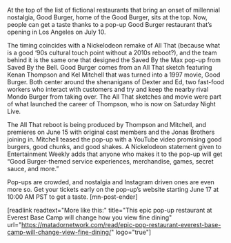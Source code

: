 At the top of the list of fictional restaurants that bring an onset of millennial nostalgia, Good Burger, home of the Good Burger, sits at the top. Now, people can get a taste thanks to a pop-up Good Burger restaurant that’s opening in Los Angeles on July 10.

The timing coincides with a Nickelodeon remake of All That (because what is a good ‘90s cultural touch point without a 2010s reboot?), and the team behind it is the same one that designed the Saved By the Max pop-up from Saved By the Bell. Good Burger comes from an All That sketch featuring Kenan Thompson and Kel Mitchell that was turned into a 1997 movie, Good Burger. Both center around the shenanigans of Dexter and Ed, two fast-food workers who interact with customers and try and keep the nearby rival Mondo Burger from taking over. The All That sketches and movie were part of what launched the career of Thompson, who is now on Saturday Night Live.

The All That reboot is being produced by Thompson and Mitchell, and premieres on June 15 with original cast members and the Jonas Brothers joining in. Mitchell teased the pop-up with a YouTube video promising good burgers, good chunks, and good shakes. A Nickelodeon statement given to Entertainment Weekly adds that anyone who makes it to the pop-up will get “Good Burger-themed service experiences, merchandise, games, secret sauce, and more.”

Pop-ups are crowded, and nostalgia and Instagram driven ones are even more so. Get your tickets early on the pop-up’s website starting June 17 at 10:00 AM PST to get a taste. [mn-post-ender]

[readlink readtext="More like this:" title="This epic pop-up restaurant at Everest Base Camp will change how you view fine dining" url="https://matadornetwork.com/read/epic-pop-restaurant-everest-base-camp-will-change-view-fine-dining/" logo="true"]
